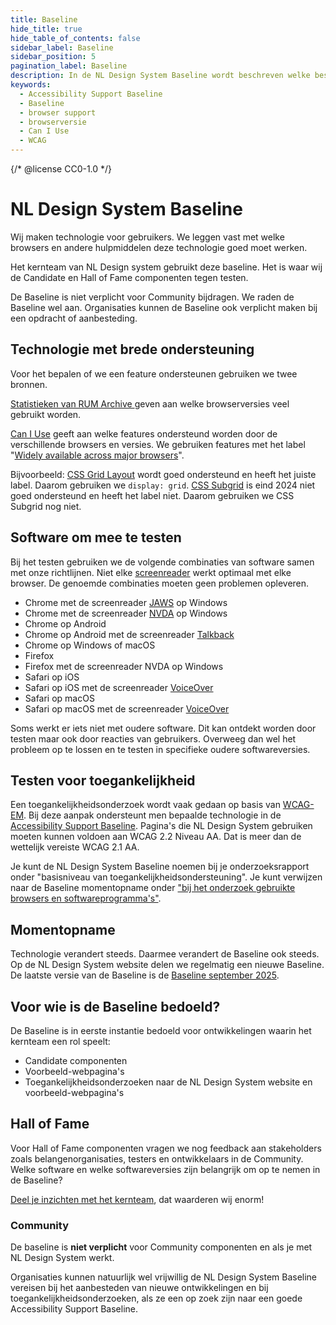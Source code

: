 ```yaml
---
title: Baseline
hide_title: true
hide_table_of_contents: false
sidebar_label: Baseline
sidebar_position: 5
pagination_label: Baseline
description: In de NL Design System Baseline wordt beschreven welke besturingssytemen, browsers en hulpapparatuur worden ondersteund.
keywords:
  - Accessibility Support Baseline
  - Baseline
  - browser support
  - browserversie
  - Can I Use
  - WCAG
---
```



{/* @license CC0-1.0 */}

# NL Design System Baseline

<Paragraph lead>
  Wij maken technologie voor gebruikers. We leggen vast met welke browsers en andere hulpmiddelen deze technologie goed
  moet werken.
</Paragraph>

Het kernteam van NL Design system gebruikt deze baseline. Het is waar wij de Candidate en Hall of Fame componenten tegen testen.

De Baseline is niet verplicht voor Community bijdragen. We raden de Baseline wel aan. Organisaties kunnen de Baseline ook verplicht maken bij een opdracht of aanbesteding.

## Technologie met brede ondersteuning

Voor het bepalen of we een feature ondersteunen gebruiken we twee bronnen.

[Statistieken van RUM Archive ](https://rumarchive.com/insights/#ua-marketshare) geven aan welke browserversies veel gebruikt worden.

[Can I Use](https://www.caniuse.com/) geeft aan welke features ondersteund worden door de verschillende browsers en versies. We gebruiken features met het label "[Widely available across major browsers](https://web-platform-dx.github.io/web-features/#how-do-features-become-part-of-baseline%3F)".

Bijvoorbeeld: [CSS Grid Layout](https://caniuse.com/css-grid) wordt goed ondersteund en heeft het juiste label. Daarom gebruiken we `display: grid`. [CSS Subgrid](https://caniuse.com/css-subgrid) is eind 2024 niet goed ondersteund en heeft het label niet. Daarom gebruiken we CSS Subgrid nog niet.

## Software om mee te testen

Bij het testen gebruiken we de volgende combinaties van software samen met onze richtlijnen. Niet elke [screenreader](https://nldesignsystem.nl/woordenlijst/#screenreader) werkt optimaal met elke browser. De genoemde combinaties moeten geen problemen opleveren.

- Chrome met de screenreader [JAWS](https://www.freedomscientific.com/products/software/jaws/) op Windows
- Chrome met de screenreader [NVDA](https://www.nvaccess.org) op Windows
- Chrome op Android
- Chrome op Android met de screenreader [Talkback](https://support.google.com/accessibility/android/answer/6007100?hl%3Den)
- Chrome op Windows of macOS
- Firefox
- Firefox met de screenreader NVDA op Windows
- Safari op iOS
- Safari op iOS met de screenreader [VoiceOver](https://support.apple.com/en-gb/guide/iphone/iph3e2e415f/ios)
- Safari op macOS
- Safari op macOS met de screenreader [VoiceOver](https://support.apple.com/en-gb/guide/voiceover/welcome/mac)

Soms werkt er iets niet met oudere software. Dit kan ontdekt worden door testen maar ook door reacties van gebruikers. Overweeg dan wel het probleem op te lossen en te testen in specifieke oudere softwareversies.

## Testen voor toegankelijkheid

Een toegankelijkheidsonderzoek wordt vaak gedaan op basis van [WCAG-EM](https://www.w3.org/TR/WCAG-EM/). Bij deze aanpak ondersteunt men bepaalde technologie in de [Accessibility Support Baseline](https://www.w3.org/TR/WCAG-EM/#step1c).
Pagina's die NL Design System gebruiken moeten kunnen voldoen aan WCAG 2.2 Niveau AA. Dat is meer dan de wettelijk vereiste WCAG 2.1 AA.

Je kunt de NL Design System Baseline noemen bij je onderzoeksrapport onder "basisniveau van toegankelijkheidsondersteuning". Je kunt verwijzen naar de Baseline momentopname onder ["bij het onderzoek gebruikte browsers en softwareprogramma's"](https://www.digitoegankelijk.nl/toegankelijkheidsverklaring/controle).

## Momentopname

Technologie verandert steeds. Daarmee verandert de Baseline ook steeds. Op de NL Design System website delen we regelmatig een nieuwe Baseline. De laatste versie van de Baseline is de [Baseline september 2025](https://nldesignsystem.nl/baseline/2025-09/).

<SpotlightSection appearance="info">
  
## Voor wie is de Baseline bedoeld?

De Baseline is in eerste instantie bedoeld voor ontwikkelingen waarin het kernteam een rol speelt:

- Candidate componenten
- Voorbeeld-webpagina's
- Toegankelijkheidsonderzoeken naar de NL Design System website en voorbeeld-webpagina's

## Hall of Fame

Voor Hall of Fame componenten vragen we nog feedback aan stakeholders zoals belangenorganisaties, testers en ontwikkelaars in de Community. Welke software en welke softwareversies zijn belangrijk om op te nemen in de Baseline?

[Deel je inzichten met het kernteam](/colofon), dat waarderen wij enorm!

### Community

De baseline is **niet verplicht** voor Community componenten en als je met NL Design System werkt.

Organisaties kunnen natuurlijk wel vrijwillig de NL Design System Baseline vereisen bij het aanbesteden van nieuwe ontwikkelingen en bij toegankelijkheidsonderzoeken, als ze een op zoek zijn naar een goede Accessibility Support Baseline.

</SpotlightSection>
